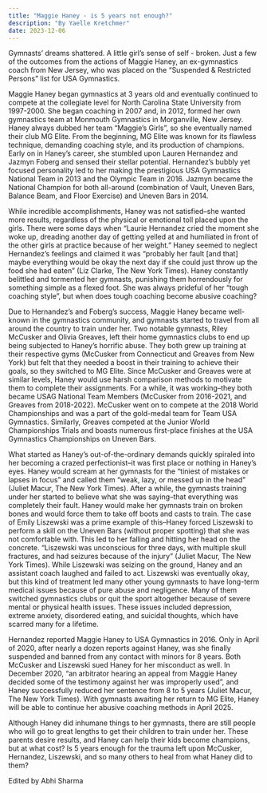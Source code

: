 ```yaml
---
title: "Maggie Haney - is 5 years not enough?"
description: "By Yaelle Kretchmer"
date: 2023-12-06
---
```


Gymnasts’ dreams shattered. A little girl’s sense of self - broken. Just a few of the outcomes from the actions of Maggie Haney, an ex-gymnastics coach from New Jersey, who was placed on the “Suspended & Restricted Persons” list for USA Gymnastics. 

Maggie Haney began gymnastics at 3 years old and eventually continued to compete at the collegiate level for North Carolina State University from 1997-2000. She began coaching in 2007 and, in 2012, formed her own gymnastics team at Monmouth Gymnastics in Morganville, New Jersey. Haney always dubbed her team “Maggie’s Girls”, so she eventually named their club MG Elite. From the beginning, MG Elite was known for its flawless technique, demanding coaching style, and its production of champions. Early on in Haney’s career, she stumbled upon Lauren Hernandez and Jazmyn Foberg and sensed their stellar potential. Hernandez’s bubbly yet focused personality led to her making the prestigious USA Gymnastics National Team in 2013 and the Olympic Team in 2016. Jazmyn became the National Champion for both all-around (combination of Vault, Uneven Bars, Balance Beam, and Floor Exercise) and Uneven Bars in 2014. 

While incredible accomplishments, Haney was not satisfied–she wanted more results, regardless of the physical or emotional toll placed upon the girls. There were some days when “Laurie Hernandez cried the moment she woke up, dreading another day of getting yelled at and humiliated in front of the other girls at practice because of her weight.” Haney seemed to neglect Hernandez’s feelings and claimed it was “probably her fault [and that] maybe everything would be okay the next day if she could just throw up the food she had eaten” (Liz Clarke, The New York Times). Haney constantly belittled and tormented her gymnasts, punishing them horrendously for something simple as a flexed foot. She was always prideful of her “tough coaching style”, but when does tough coaching become abusive coaching? 

Due to Hernandez’s and Foberg’s success, Maggie Haney became well-known in the gymnastics community, and gymnasts started to travel from all around the country to train under her. Two notable gymnasts, Riley McCusker and Olivia Greaves, left their home gymnastics clubs to end up being subjected to Haney’s horrific abuse. They both grew up training at their respective gyms (McCusker from Connecticut and Greaves from New York) but felt that they needed a boost in their training to achieve their goals, so they switched to MG Elite. Since McCusker and Greaves were at similar levels, Haney would use harsh comparison methods to motivate them to complete their assignments. For a while, it was working–they both became USAG National Team Members (McCusker from 2016-2021, and Greaves from 2018-2022). McCusker went on to compete at the 2018 World Championships and was a part of the gold-medal team for Team USA Gymnastics. Similarly, Greaves competed at the Junior World Championships Trials and boasts numerous first-place finishes at the USA Gymnastics Championships on Uneven Bars.

What started as Haney’s out-of-the-ordinary demands quickly spiraled into her becoming a crazed perfectionist–it was first place or nothing in Haney’s eyes. Haney would scream at her gymnasts for the “tiniest of mistakes or lapses in focus” and called them “weak, lazy, or messed up in the head” (Juliet Macur, The New York Times). After a while, the gymnasts training under her started to believe what she was saying–that everything was completely their fault. Haney would make her gymnasts train on broken bones and would force them to take off boots and casts to train. The case of Emily Liszewski was a prime example of this–Haney forced Liszewski to perform a skill on the Uneven Bars (without proper spotting) that she was not comfortable with. This led to her falling and hitting her head on the concrete. “Liszewski was unconscious for three days, with multiple skull fractures, and had seizures because of the injury” (Juliet Macur, The New York Times). While Liszewski was seizing on the ground, Haney and an assistant coach laughed and failed to act. Liszewski was eventually okay, but this kind of treatment led many other young gymnasts to have long-term medical issues because of pure abuse and negligence. Many of them switched gymnastics clubs or quit the sport altogether because of severe mental or physical health issues. These issues included depression, extreme anxiety, disordered eating, and suicidal thoughts, which have scarred many for a lifetime. 

Hernandez reported Maggie Haney to USA Gymnastics in 2016. Only in April of 2020, after nearly a dozen reports against Haney, was she finally suspended and banned from any contact with minors for 8 years. Both McCusker and Liszewski sued Haney for her misconduct as well. In December 2020, “an arbitrator hearing an appeal from Maggie Haney decided some of the testimony against her was improperly used”, and Haney successfully reduced her sentence from 8 to 5 years (Juliet Macur, The New York Times). With gymnasts awaiting her return to MG Elite, Haney will be able to continue her abusive coaching methods in April 2025. 

Although Haney did inhumane things to her gymnasts, there are still people who will go to great lengths to get their children to train under her. These parents desire results, and Haney can help their kids become champions, but at what cost? Is 5 years enough for the trauma left upon McCusker, Hernandez, Liszewski, and so many others to heal from what Haney did to them? 

Edited by Abhi Sharma
